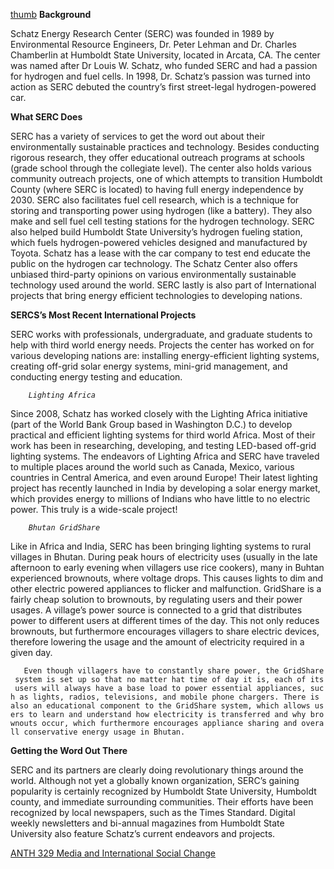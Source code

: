 {{ANTH329inprogress|May 15, 2013}}
[[image:Schatz.gif|thumb]]
'''Background'''

Schatz Energy Research Center (SERC) was founded in 1989 by Environmental Resource Engineers, Dr. Peter Lehman and Dr. Charles Chamberlin at Humboldt State University, located in Arcata, CA. The center was named after Dr Louis W. Schatz, who funded SERC and had a passion for hydrogen and fuel cells. In 1998, Dr. Schatz’s passion was turned into action as SERC debuted the country’s first street-legal hydrogen-powered car. 


'''What SERC Does'''

SERC has a variety of services to get the word out about their environmentally sustainable practices and technology. Besides conducting rigorous research, they offer educational outreach programs at schools (grade school through the collegiate level). The center also holds various community outreach projects, one of which attempts to transition Humboldt County (where SERC is located) to having full energy independence by 2030. SERC also facilitates fuel cell research, which is a technique for storing and transporting power using hydrogen (like a battery). They also make and sell fuel cell testing stations for the hydrogen technology. SERC also helped build Humboldt State University’s hydrogen fueling station, which fuels hydrogen-powered vehicles designed and manufactured by Toyota. Schatz has a lease with the car company to test end educate the public on the hydrogen car technology. The Schatz Center also offers unbiased third-party opinions on various environmentally sustainable technology used around the world. SERC lastly is also part of International projects that bring energy efficient technologies to developing nations.


'''SERCS’s Most Recent International Projects''' 

SERC works with professionals, undergraduate, and graduate students to help with third world energy needs. Projects the center has worked on for various developing nations are: installing energy-efficient lighting systems, creating off-grid solar energy systems, mini-grid management, and conducting energy testing and education.


     ''Lighting Africa''

Since 2008, Schatz has worked closely with the Lighting Africa initiative (part of the  World Bank Group based in Washington D.C.) to develop practical and efficient lighting systems for third world Africa. Most of their work has been in researching,      developing, and testing LED-based off-grid lighting systems. The endeavors of Lighting Africa and SERC have traveled to multiple places around the world such as Canada, Mexico, various countries in Central America, and even around Europe! Their latest lighting project has recently launched in India by developing a solar energy market, which provides energy to millions of Indians who have little to no electric power. This truly is a wide-scale project!


     ''Bhutan GridShare''

Like in Africa and India, SERC has been bringing lighting systems to rural villages in Bhutan. During peak hours of electricity uses (usually in the late afternoon to early evening when villagers use rice cookers), many in Buhtan experienced brownouts, where voltage drops. This causes lights to dim and other electric powered appliances to flicker and malfunction. GridShare is a fairly cheap solution to brownouts, by regulating users and their power usages. A village’s power source is connected to a grid that distributes power to different users at different times of the day. This not only reduces brownouts, but furthermore encourages villagers to share electric devices, therefore lowering the usage and the amount of electricity required in a given day. 
	Even though villagers have to constantly share power, the GridShare system is set up so that no matter hat time of day it is, each of its users will always have a base load to power essential appliances, such as lights, radios, televisions, and mobile phone chargers. There is also an educational component to the GridShare system, which allows users to learn and understand how electricity is transferred and why brownouts occur, which furthermore encourages appliance sharing and overall conservative energy usage in Bhutan.


'''Getting the Word Out There'''

SERC and its partners are clearly doing revolutionary things around the world. Although not yet a globally known organization, SERC’s gaining popularity is certainly recognized by Humboldt State University, Humboldt county, and immediate surrounding communities. Their efforts have been recognized by local newspapers, such as the Times Standard. Digital weekly newsletters and bi-annual magazines from Humboldt State University also feature Schatz’s current endeavors and projects.

[[ANTH 329 Media and International Social Change]]